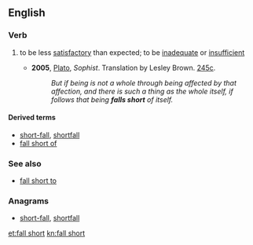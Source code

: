 ==English==
===Verb===
{{en-verb|falls short|falling short|fell short|fallen short}}

# {{idiomatic}} to be less [[satisfactory]] than expected; to be [[inadequate]] or [[insufficient]]
#* '''2005''', [[w:Plato|Plato]], ''Sophist''.  Translation by Lesley Brown. [[w:Stephanus pagination|245c]].
#*: ''But if being is not a whole through being affected by that affection, and there is such a thing as the whole itself, if follows that being '''falls short''' of itself.''

====Derived terms====
* [[short-fall]], [[shortfall]]
* [[fall short of]]

===See also===
<!--not derived from "fall short"-->
* [[fall short to]]

===Anagrams===
* [[short-fall#English|short-fall]], [[shortfall#English|shortfall]]

[[et:fall short]]
[[kn:fall short]]